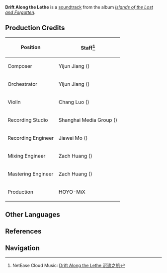 {{Soundtrack Infobox
|title          =
|image          = Islands of the Lost and Forgotten.png
|album          = Islands of the Lost and Forgotten
|disc           = 2
|number         = 46
|featured       =
|featured2      =
|featured3      =
|featured_disc  =
|featured_disc2 =
|featured_disc3 =
|youtube_id     = L3MrnOs2gBY
|youtube_time   = 1
|spotify_id     = 27zNvfuNjikHlznc5k4gpu
|played_in      = Enkanomiya
|during         = [[Enkanomiya]] (Evernight)
|domain         =
|previous       = In the Brink of Time
|next           = Now and Forevermore
}}
'''Drift Along the Lethe''' is a [[soundtrack]] from the album ''[[Islands of the Lost and Forgotten]]''.

==Production Credits==
{| class="wikitable" style="text-align:left; height:0.5em"
! Position
! Staff<ref>NetEase Cloud Music: [https://music.163.com/#/song?id=1937111412 Drift Along the Lethe 沉流之航]</ref>
|-
! Composer
| Yijun Jiang ({{zh|姜以君}})
|-
! Orchestrator
| Yijun Jiang ({{zh|姜以君}})
|-
! Violin
| Chang Luo ({{zh|罗畅}})
|-
! Recording Studio
| Shanghai Media Group ({{zh|上海广播大厦}})
|-
! Recording Engineer
| Jiawei Mo ({{zh|莫家伟}})
|-
! Mixing Engineer
| Zach Huang ({{zh|黄巍}})
|-
! Mastering Engineer
| Zach Huang ({{zh|黄巍}})
|-
! Production
| HOYO-MiX
|}
<!--
==Videos==
<gallery>
</gallery>

==Trivia==
-->
==Other Languages==
{{Other Languages
|en      = Drift Along the Lethe
|zhs     = 沉流之航
|zhs_rm  = Chén Liú zhī Háng
|zhs_tl   = 
|ja      = 暗流への航行
|ja_rm   = Anryuu he no Koukou
|ja_tl   = Navigating the Undercurrent
|tr      = 
|tr_tl   = 
|it      = 
|it_tl   = 
}}

==References==
{{Reflist}}

==Navigation==
{{Soundtrack Navbox|Islands of the Lost and Forgotten}}